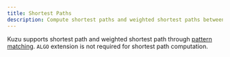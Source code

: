 ```yaml
---
title: Shortest Paths
description: Compute shortest paths and weighted shortest paths between nodes using pattern matching in Cypher queries.
---
```


Kuzu supports shortest path and weighted shortest path through [pattern matching](/cypher/query-clauses/match#shortest-path).
`ALGO` extension is not required for shortest path computation.